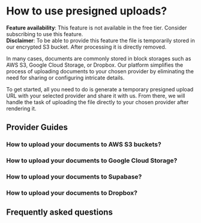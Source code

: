 
<Head>
  <title>Guide: How to use header and footer templates? | doqs.dev</title>
</Head>


# How to use presigned uploads?

<Callout>
  <b>Feature availability</b>: This feature is not available in the free tier. Consider subscribing to use this
  feature. <br/>
  <b>Disclaimer</b>: To be able to provide this feature the file is temporarily stored in our encrypted S3 bucket. After
  processing it is directly removed.
</Callout>
<br/>


In many cases, documents are commonly stored in block storages such as AWS S3, Google Cloud Storage, or Dropbox. Our platform
simplifies the process of uploading documents to your chosen provider by eliminating the need for sharing or configuring intricate details.

To get started, all you need to do is generate a temporary presigned upload URL with your selected provider
and share it with us. From there, we will handle the task of uploading the file directly to your chosen provider after rendering it.



## Provider Guides

### How to upload your documents to AWS S3 buckets?


### How to upload your documents to Google Cloud Storage?


### How to upload your documents to Supabase?

### How to upload your documents to Dropbox?


## Frequently asked questions